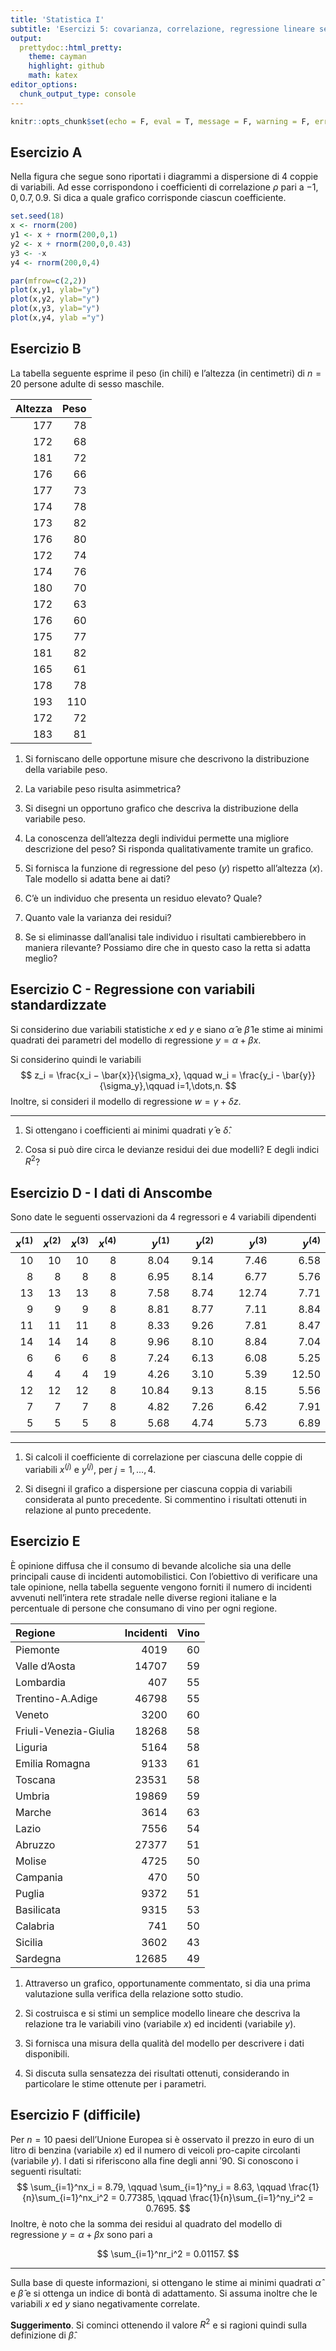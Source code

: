 ```yaml
---
title: 'Statistica I'
subtitle: 'Esercizi 5: covarianza, correlazione, regressione lineare semplice'
output:
  prettydoc::html_pretty:
    theme: cayman
    highlight: github
    math: katex
editor_options: 
  chunk_output_type: console
---
```



```r
knitr::opts_chunk$set(echo = F, eval = T, message = F, warning = F, error = F, comment = NA, cache = F, include = T, R.options = list(width = 100), collapse = T, dpi = 200, fig.align = "center", fig.height = 4, fig.width = 8)
```

## Esercizio A

Nella figura che segue sono riportati i diagrammi a dispersione di $4$ coppie di variabili. Ad esse corrispondono i coefficienti di correlazione $\rho$ pari a $-1,0,0.7,0.9$. Si dica a quale grafico corrisponde ciascun coefficiente.

```r
set.seed(18)
x <- rnorm(200)
y1 <- x + rnorm(200,0,1)
y2 <- x + rnorm(200,0,0.43)
y3 <- -x
y4 <- rnorm(200,0,4)

par(mfrow=c(2,2))
plot(x,y1, ylab="y")
plot(x,y2, ylab="y")
plot(x,y3, ylab="y")
plot(x,y4, ylab ="y")
```

## Esercizio B

La tabella seguente esprime il peso (in chili) e l’altezza (in centimetri) di $n = 20$ persone adulte di sesso maschile.


| Altezza| Peso|
|-------:|----:|
|     177|   78|
|     172|   68|
|     181|   72|
|     176|   66|
|     177|   73|
|     174|   78|
|     173|   82|
|     176|   80|
|     172|   74|
|     174|   76|
|     180|   70|
|     172|   63|
|     176|   60|
|     175|   77|
|     181|   82|
|     165|   61|
|     178|   78|
|     193|  110|
|     172|   72|
|     183|   81|


1. Si forniscano delle opportune misure che descrivono la distribuzione della variabile peso.

1. La variabile peso risulta asimmetrica?

1. Si disegni un opportuno grafico che descriva la distribuzione della variabile peso.

1. La conoscenza dell’altezza degli individui permette una migliore descrizione del peso? Si risponda qualitativamente tramite un grafico.

1. Si fornisca la funzione di regressione del peso ($y$) rispetto all’altezza ($x$). Tale modello si adatta bene ai dati?

1. C'è un individuo che presenta un residuo elevato? Quale?

1. Quanto vale la varianza dei residui?

1. Se si eliminasse dall’analisi tale individuo i risultati cambierebbero in maniera rilevante? Possiamo dire che in questo caso la retta si adatta meglio?

## Esercizio C - Regressione con variabili standardizzate

Si considerino due variabili statistiche $x$ ed $y$ e siano $\hat{\alpha}$ e $\hat{\beta}$ le stime ai minimi quadrati dei parametri del modello di regressione $y = \alpha + \beta x$.

Si considerino quindi le variabili
$$
z_i = \frac{x_i − \bar{x}}{\sigma_x}, \qquad w_i = \frac{y_i - \bar{y}}{\sigma_y},\qquad i=1,\dots,n.
$$ 
Inoltre, si consideri il modello di regressione $w = \gamma + \delta z$. 

--------------------------

1. Si ottengano i coefficienti ai minimi quadrati $\hat{\gamma}$ e $\hat{\delta}$.

1. Cosa si può dire circa le devianze residui dei due modelli? E degli indici $R^2$?

## Esercizio D - I dati di Anscombe

Sono date le seguenti osservazioni da 4 regressori e 4 variabili dipendenti

| $x^{(1)}$ | $x^{(2)}$ | $x^{(3)}$ | $x^{(4)}$ |  $y^{(1)}$ | $y^{(2)}$ | $y^{(3)}$ | $y^{(4)}$ |
|--:|--:|--:|--:|-----:|----:|-----:|-----:|
| 10| 10| 10|  8|  8.04| 9.14|  7.46|  6.58|
|  8|  8|  8|  8|  6.95| 8.14|  6.77|  5.76|
| 13| 13| 13|  8|  7.58| 8.74| 12.74|  7.71|
|  9|  9|  9|  8|  8.81| 8.77|  7.11|  8.84|
| 11| 11| 11|  8|  8.33| 9.26|  7.81|  8.47|
| 14| 14| 14|  8|  9.96| 8.10|  8.84|  7.04|
|  6|  6|  6|  8|  7.24| 6.13|  6.08|  5.25|
|  4|  4|  4| 19|  4.26| 3.10|  5.39| 12.50|
| 12| 12| 12|  8| 10.84| 9.13|  8.15|  5.56|
|  7|  7|  7|  8|  4.82| 7.26|  6.42|  7.91|
|  5|  5|  5|  8|  5.68| 4.74|  5.73|  6.89|

-------------------------------

1. Si calcoli il coefficiente di correlazione per ciascuna delle coppie di variabili $x^{(j)}$ e $y^{(j)}$, per $j=1,\dots,4$.

1. Si disegni il grafico a dispersione per ciascuna coppia di variabili considerata al punto precedente. Si commentino i risultati ottenuti in relazione al punto precedente.

## Esercizio E

È opinione diffusa che il consumo di bevande alcoliche sia una delle principali cause di incidenti automobilistici. Con l’obiettivo di verificare una tale opinione, nella tabella seguente vengono forniti il numero di incidenti avvenuti nell’intera rete stradale nelle diverse regioni italiane e la percentuale di persone che consumano di vino per ogni regione.


|Regione               | Incidenti| Vino|
|:---------------------|---------:|----:|
|Piemonte              |      4019|   60|
|Valle d’Aosta         |     14707|   59|
|Lombardia             |       407|   55|
|Trentino-A.Adige      |     46798|   55|
|Veneto                |      3200|   60|
|Friuli-Venezia-Giulia |     18268|   58|
|Liguria               |      5164|   58|
|Emilia Romagna        |      9133|   61|
|Toscana               |     23531|   58|
|Umbria                |     19869|   59|
|Marche                |      3614|   63|
|Lazio                 |      7556|   54|
|Abruzzo               |     27377|   51|
|Molise                |      4725|   50|
|Campania              |       470|   50|
|Puglia                |      9372|   51|
|Basilicata            |      9315|   53|
|Calabria              |       741|   50|
|Sicilia               |      3602|   43|
|Sardegna              |     12685|   49|

1. Attraverso un grafico, opportunamente commentato, si dia una prima valutazione sulla verifica della relazione sotto studio.

1. Si costruisca e si stimi un semplice modello lineare che descriva la relazione tra le variabili vino (variabile $x$) ed incidenti (variabile $y$).

1. Si fornisca una misura della qualità del modello per descrivere i dati disponibili.

1. Si discuta sulla sensatezza dei risultati ottenuti, considerando in particolare le stime ottenute per i parametri.

## Esercizio F (difficile)

Per $n = 10$ paesi dell'Unione Europea si è osservato il prezzo in euro di un litro di benzina (variabile $x$) ed il numero di veicoli pro-capite circolanti (variabile $y$). I dati si riferiscono alla fine degli anni $'90$. Si conoscono i seguenti risultati:
$$
\sum_{i=1}^nx_i = 8.79, \qquad \sum_{i=1}^ny_i = 8.63, \qquad \frac{1}{n}\sum_{i=1}^nx_i^2 = 0.77385, \qquad \frac{1}{n}\sum_{i=1}^ny_i^2 = 0.7695.
$$
Inoltre, è noto che la somma dei residui al quadrato del modello di regressione $y = \alpha + \beta x$ sono pari a

$$
\sum_{i=1}^nr_i^2 = 0.01157.
$$

-----------------

Sulla base di queste informazioni, si ottengano le stime ai minimi quadrati $\hat{\alpha}$ e $\hat{\beta}$ e si ottenga un indice di bontà di adattamento. Si assuma inoltre che le variabili $x$ ed $y$ siano negativamente correlate.

**Suggerimento**. Si cominci ottenendo il valore $R^2$ e si ragioni quindi sulla definizione di $\hat{\beta}$. 

